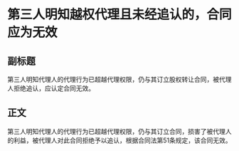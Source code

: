 # 第三人明知越权代理且未经追认的，合同应为无效
## 副标题
第三人明知代理人的代理行为已超越代理权限，仍与其订立股权转让合同，被代理人拒绝追认，应认定合同无效。
## 正文
第三人明知代理人的代理行为已超越代理权限，仍与其订立合同，损害了被代理人的利益，被代理人对此合同拒绝予以追认，根据合同法第51条规定，该合同无效。